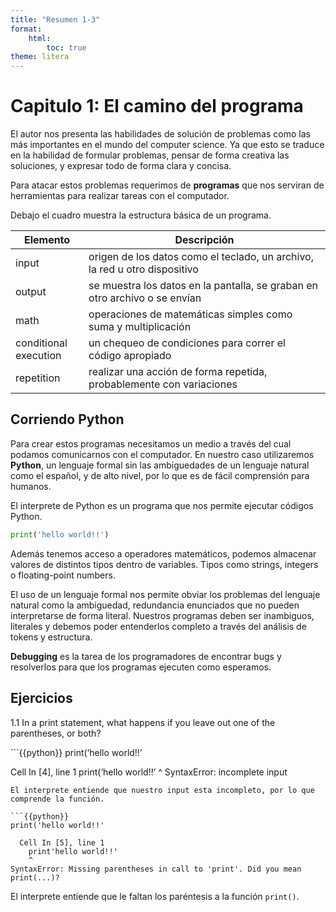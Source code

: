 ```yaml
---
title: "Resumen 1-3"
format:
    html:
        toc: true
theme: litera
---
```



# Capitulo 1: El camino del programa

El autor nos presenta las habilidades de solución de problemas como las más importantes en el mundo del computer science. Ya que esto se traduce en la habilidad de formular problemas, pensar de forma creativa las soluciones, y expresar todo de forma clara y concisa.

Para atacar estos problemas requerimos de **programas** que nos serviran de herramientas para realizar tareas con el computador.

Debajo el cuadro muestra la estructura básica de un programa.

| Elemento              | Descripción                                                                |
|-----------------------|----------------------------------------------------------------------------|
| input                 | origen de los datos como el teclado, un archivo, la red u otro dispositivo |
| output                | se muestra los datos en la pantalla, se graban en otro archivo o se envían |
| math                  | operaciones de matemáticas simples como suma y multiplicación              |
| conditional execution | un chequeo de condiciones para correr el código apropiado                  |
| repetition            | realizar una acción de forma repetida, probablemente con variaciones       |

## Corriendo Python

Para crear estos programas necesitamos un medio a través del cual podamos comunicarnos con el computador. En nuestro caso utilizaremos **Python**, un lenguaje formal sin las ambiguedades de un lenguaje natural como el español, y de alto nivel, por lo que es de fácil comprensión para humanos.

El interprete de Python es un programa que nos permite ejecutar códigos Python.

```python
print('hello world!!')
```

Además tenemos acceso a operadores matemáticos, podemos almacenar valores de distintos tipos dentro de variables. Tipos como strings, integers o floating-point numbers.

El uso de un lenguaje formal nos permite obviar los problemas del lenguaje natural como la ambiguedad, redundancia enunciados que no pueden interpretarse de forma literal. Nuestros programas deben ser inambiguos, literales y debemos poder entenderlos completo a través del análisis de tokens y estructura.

**Debugging** es la tarea de los programadores de encontrar bugs y resolverlos para que los programas ejecuten como esperamos.

## Ejercicios

1.1 In a print statement, what happens if you leave out one of the parentheses, or both?


```{{python}}
print('hello world!!'

  Cell In [4], line 1
    print('hello world!!'
                         ^
SyntaxError: incomplete input
```
El interprete entiende que nuestro input esta incompleto, por lo que comprende la función.

```{{python}}
print('hello world!!'

  Cell In [5], line 1
    print'hello world!!'
    ^
SyntaxError: Missing parentheses in call to 'print'. Did you mean print(...)?
```
El interprete entiende que le faltan los paréntesis a la función `print()`.




